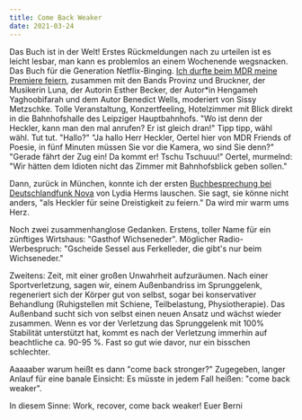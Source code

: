 ```yaml
---
title: Come Back Weaker
date: 2021-03-24
---
```

Das Buch ist in der Welt! Erstes Rückmeldungen nach zu urteilen ist es leicht lesbar, man kann es problemlos an einem Wochenende wegsnacken. Das Buch für die Generation Netflix-Binging. [Ich durfte beim MDR meine Premiere feiern](https://www.mdr.de/tv/programm/mediathek-sputnik-konzerte-friends-of-poesie-100_zc-12fce4ab_zs-6102e94c.html), zusammen mit den Bands Provinz und Bruckner, der Musikerin Luna, der Autorin Esther Becker, der Autor*in Hengameh Yaghoobifarah und dem Autor Benedict Wells, moderiert von Sissy Metzschke. Tolle Veranstaltung, Konzertfeeling, Hotelzimmer mit Blick direkt in die Bahnhofshalle des Leipziger Hauptbahnhofs. "Wo ist denn der Heckler, kann man den mal anrufen? Er ist gleich dran!" Tipp tipp, wähl wähl. Tut tut. "Hallo?" "Ja hallo Herr Heckler, Oertel hier von MDR Friends of Poesie, in fünf Minuten müssen Sie vor die Kamera, wo sind Sie denn?" "Gerade fährt der Zug ein! Da kommt er! Tschu Tschuuu!" Oertel, murmelnd: "Wir hätten dem Idioten nicht das Zimmer mit Bahnhofsblick geben sollen."

Dann, zurück in München, konnte ich der ersten [Buchbesprechung bei Deutschlandfunk Nova](https://www.deutschlandfunknova.de/beitrag/literatur-das-liebesleben-der-pinguine-von-bernhard-heckler) von Lydia Herms lauschen. Sie sagt, sie könne nicht anders, "als Heckler für seine Dreistigkeit zu feiern." Da wird mir warm ums Herz.

Noch zwei zusammenhanglose Gedanken. Erstens, toller Name für ein zünftiges Wirtshaus: "Gasthof Wichseneder". Möglicher Radio-Werbespruch: "Gscheide Sessel aus Ferkelleder, die gibt's nur beim Wichseneder."

Zweitens: Zeit, mit einer großen Unwahrheit aufzuräumen. Nach einer Sportverletzung, sagen wir, einem Außenbandriss im Sprunggelenk, regeneriert sich der Körper gut von selbst, sogar bei konservativer Behandlung (Ruhigstellen mit Schiene, Teilbelastung, Physiotherapie). Das Außenband sucht sich von selbst einen neuen Ansatz und wächst wieder zusammen. Wenn es vor der Verletzung das Sprunggelenk mit 100% Stabilität unterstützt hat, kommt es nach der Verletzung immerhin auf beachtliche ca. 90-95 %. Fast so gut wie davor, nur ein bisschen schlechter. 

Aaaaaber warum heißt es dann "come back stronger?" Zugegeben, langer Anlauf für eine banale Einsicht: Es müsste in jedem Fall heißen: "come back weaker".

In diesem Sinne: Work, recover, come back weaker! Euer Berni